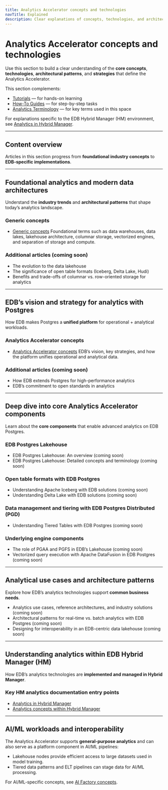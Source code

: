 ```yaml
---
title: Analytics Accelerator concepts and technologies
navTitle: Explained
description: Clear explanations of concepts, technologies, and architecture patterns that power the Analytics Accelerator and related EDB offerings.
---
```


# Analytics Accelerator concepts and technologies

Use this section to build a clear understanding of the **core concepts**, **technologies**, **architectural patterns**, and **strategies** that define the Analytics Accelerator.

This section complements:

- [Tutorials](../tutorials) — for hands-on learning
- [How-To Guides](../how-to) — for step-by-step tasks
- [Analytics Terminology](terminology) — for key terms used in this space

For explanations specific to the EDB Hybrid Manager (HM) environment, see [Analytics in Hybrid Manager](../../../hybrid-manager/analytics).

---

## Content overview

Articles in this section progress from **foundational industry concepts** to **EDB-specific implementations**.

---

## Foundational analytics and modern data architectures

Understand the **industry trends** and **architectural patterns** that shape today’s analytics landscape.

### Generic concepts

- [Generic concepts](./generic-concepts)
Foundational terms such as data warehouses, data lakes, lakehouse architecture, columnar storage, vectorized engines, and separation of storage and compute.

### Additional articles (coming soon)

- The evolution to the data lakehouse
- The significance of open table formats (Iceberg, Delta Lake, Hudi)
- Benefits and trade-offs of columnar vs. row-oriented storage for analytics

---

## EDB’s vision and strategy for analytics with Postgres

How EDB makes Postgres a **unified platform** for operational + analytical workloads.

### Analytics Accelerator concepts

- [Analytics Accelerator concepts](analytics-concepts)
EDB’s vision, key strategies, and how the platform unifies operational and analytical data.

### Additional articles (coming soon)

- How EDB extends Postgres for high-performance analytics
- EDB’s commitment to open standards in analytics

---

## Deep dive into core Analytics Accelerator components

Learn about the **core components** that enable advanced analytics on EDB Postgres.

### EDB Postgres Lakehouse

- EDB Postgres Lakehouse: An overview (coming soon)
- EDB Postgres Lakehouse: Detailed concepts and terminology (coming soon)

### Open table formats with EDB Postgres

- Understanding Apache Iceberg with EDB solutions (coming soon)
- Understanding Delta Lake with EDB solutions (coming soon)

### Data management and tiering with EDB Postgres Distributed (PGD)

- Understanding Tiered Tables with EDB Postgres (coming soon)

### Underlying engine components

- The role of PGAA and PGFS in EDB’s Lakehouse (coming soon)
- Vectorized query execution with Apache DataFusion in EDB Postgres (coming soon)

---

## Analytical use cases and architecture patterns

Explore how EDB’s analytics technologies support **common business needs**.

- Analytics use cases, reference architectures, and industry solutions (coming soon)
- Architectural patterns for real-time vs. batch analytics with EDB Postgres (coming soon)
- Designing for interoperability in an EDB-centric data lakehouse (coming soon)

---

## Understanding analytics within EDB Hybrid Manager (HM)

How EDB’s analytics technologies are **implemented and managed in Hybrid Manager**.

### Key HM analytics documentation entry points

- [Analytics in Hybrid Manager](../../../hybrid-manager/analytics)
- [Analytics concepts within Hybrid Manager](../../../hybrid-manager/analytics/learn/analytics_concepts)

---

## AI/ML workloads and interoperability

The Analytics Accelerator supports **general-purpose analytics** and can also serve as a platform component in AI/ML pipelines:

- Lakehouse nodes provide efficient access to large datasets used in model training.
- Tiered data patterns and ELT pipelines can stage data for AI/ML processing.

For AI/ML-specific concepts, see [AI Factory concepts](../../ai-factory/learn/explained/concepts).

